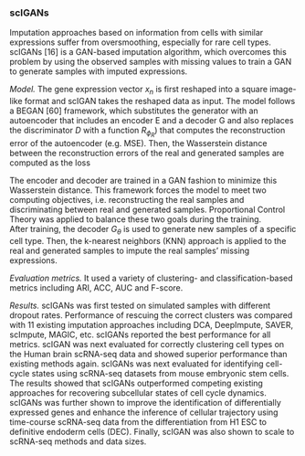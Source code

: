 
### scIGANs  {#ch-5-1-6}

Imputation approaches based on information from cells with similar expressions suffer from oversmoothing, especially for rare cell types. scIGANs [16]  is a GAN-based imputation algorithm, which overcomes this problem by using the observed samples with missing values to train a GAN to generate samples with imputed expressions. 

*Model.* The gene expression vector $x_{n}$ is first reshaped into a square image-like format and scIGAN takes the reshaped data as input. The model follows a BEGAN [60] framework, which substitutes the generator with an autoencoder that includes an encoder E and a decoder G and also replaces the discriminator $D$ with a function $R_{\phi_{R}}$) that computes the reconstruction error of the autoencoder (e.g. MSE).  Then, the Wasserstein distance between the reconstruction errors of the real and generated samples are computed as the loss

\begin{equation}
L(\theta,\phi) = \max_{\phi_{R}}\sum_{n=1}^{N}R_{\phi_{R}}(x_{n})-\sum_{n=1}^{N}R_{\phi_{R}}(G_{\theta}(E_{\phi}(x_{n}),y) (\#eq:eq16)
\end{equation}

The encoder and decoder are trained in a GAN fashion to minimize this Wasserstein distance. This framework forces the model to meet two computing objectives, i.e. reconstructing the real samples and discriminating between real and generated samples.  Proportional Control Theory was applied to balance these two goals during the training.  
After training, the decoder $G_{\theta}$ is used to generate new samples of a specific cell type. Then, the k-nearest neighbors (KNN) approach is applied to the real and generated samples to impute the real samples' missing expressions.  

*Evaluation metrics.* It used a variety of clustering- and classification-based metrics including ARI, ACC, AUC and F-score. 

*Results.* scIGANs was first tested on simulated samples with different dropout rates. Performance of rescuing the correct clusters was compared with 11 existing imputation approaches including DCA, DeepImpute, SAVER, scImpute, MAGIC, etc. scIGANs reported the best performance for all metrics. scIGAN was next evaluated for correctly clustering cell types on the Human brain scRNA-seq data and showed superior performance than existing methods again. scIGANs was next evaluated for identifying cell-cycle states using scRNA-seq datasets from mouse embryonic stem cells. The results showed that scIGANs outperformed competing existing approaches for recovering subcellular states of cell cycle dynamics. scIGANs was further shown to improve the identification of differentially expressed genes and enhance the inference of cellular trajectory using time-course scRNA-seq data from the differentiation from H1 ESC to definitive endoderm cells (DEC). Finally, scIGAN was also shown to scale to scRNA-seq methods and data sizes.  

